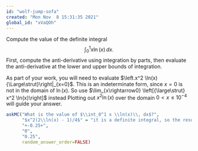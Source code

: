 ```yaml
---
id: "wolf-jump-sofa"
created: "Mon Nov  8 15:31:35 2021"
global_id: "xVaQOh"
---
```


Compute the value of the definite integral $$\int_0^1 x \ln(x)\, dx .$$ First, compute the anti-derivative using integration by parts, then evaluate the anti-derivative at the lower and upper bounds of integration.

As part of your work, you will need to evaluate $\left.x^2 \ln(x) {\Large\strut}\right|_{x=0}$. This is an indeterminate form, since $x=0$ is not in the domain of $\ln(x)$. So use $\lim_{x\rightarrow0} \left[{\large\strut} x^2 \ln(x)\right]$ instead Plotting out $x^2 \ln(x)$ over the domain $0 < x \leq 10^{-4}$ will guide your answer.


```r
askMC("What is the value of $\\int_0^1 x \\ln(x)\\, dx$?",
      "$x^2(2\\ln(x) - 1)/4$" = "it is a definite integral, so the result should be a quantity, not a function.",
      "+-0.25+",
      "0",
      "0.25",
      random_answer_order=FALSE)
```
